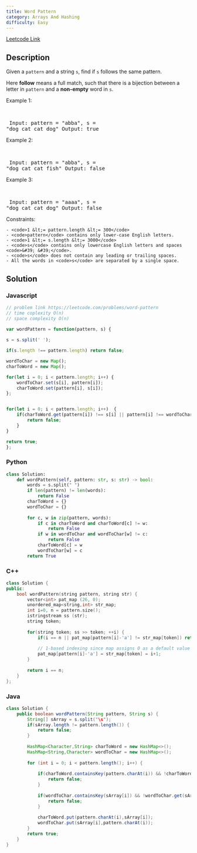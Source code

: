 ```yaml
---
title: Word Pattern
category: Arrays And Hashing
difficulty: Easy
---
```


<Callout>

[Leetcode Link](https://leetcode.com/problems/word-pattern)

</Callout>

## Description
Given a <code>pattern</code> and a string <code>s</code>, find if <code>s</code> follows the same pattern.

Here <b>follow</b> means a full match, such that there is a bijection between a letter in <code>pattern</code> and a <b>non-empty</b> word in <code>s</code>.

 
Example 1:

<br /><pre className="overflow-x-auto">
Input: pattern = &quot;abba&quot;, s = &quot;dog cat cat dog&quot;
Output: true
</pre>

Example 2:

<br /><pre className="overflow-x-auto">
Input: pattern = &quot;abba&quot;, s = &quot;dog cat cat fish&quot;
Output: false
</pre>

Example 3:

<br /><pre className="overflow-x-auto">
Input: pattern = &quot;aaaa&quot;, s = &quot;dog cat cat dog&quot;
Output: false
</pre>

 
Constraints:


	- <code>1 &lt;= pattern.length &lt;= 300</code>
	- <code>pattern</code> contains only lower-case English letters.
	- <code>1 &lt;= s.length &lt;= 3000</code>
	- <code>s</code> contains only lowercase English letters and spaces <code>&#39; &#39;</code>.
	- <code>s</code> does not contain any leading or trailing spaces.
	- All the words in <code>s</code> are separated by a single space.



## Solution

### Javascript
```javascript
// problem link https://leetcode.com/problems/word-pattern
// time coplexity O(n)
// space complexity O(n)

var wordPattern = function(pattern, s) {
    
s = s.split(' ');

if(s.length !== pattern.length) return false;

wordToChar = new Map();
charToWord = new Map();

for(let i = 0; i < pattern.length; i++) {
    wordToChar.set(s[i], pattern[i]);
    charToWord.set(pattern[i], s[i]);
};


for(let i = 0; i < pattern.length; i++)  {
    if(charToWord.get(pattern[i]) !== s[i] || pattern[i] !== wordToChar.get(s[i])) {
        return false;
    }
}

return true;
};

```
### Python
```python
class Solution:
    def wordPattern(self, pattern: str, s: str) -> bool:
        words = s.split(" ")
        if len(pattern) != len(words):
            return False
        charToWord = {}
        wordToChar = {}
        
        for c, w in zip(pattern, words):
            if c in charToWord and charToWord[c] != w:
                return False
            if w in wordToChar and wordToChar[w] != c:
                return False
            charToWord[c] = w
            wordToChar[w] = c
        return True

```
### C++
```cpp
class Solution {
public:
    bool wordPattern(string pattern, string str) {
        vector<int> pat_map (26, 0);
        unordered_map<string,int> str_map;
        int i=0, n = pattern.size();
        istringstream ss (str);
        string token;
        
        for(string token; ss >> token; ++i) {
            if(i == n || pat_map[pattern[i]-'a'] != str_map[token]) return false;
            
            // 1-based indexing since map assigns 0 as a default value for keys not found.
            pat_map[pattern[i]-'a'] = str_map[token] = i+1;
        }
        
        return i == n;
    }
};

```
### Java
```java
class Solution {
    public boolean wordPattern(String pattern, String s) {
        String[] sArray = s.split("\s");
        if(sArray.length != pattern.length()) {
            return false;
        }
        
        HashMap<Character,String> charToWord = new HashMap<>();
        HashMap<String,Character> wordToChar = new HashMap<>();
        
        for (int i = 0; i < pattern.length(); i++) {
        
            if(charToWord.containsKey(pattern.charAt(i)) && !charToWord.get(pattern.charAt(i)).equals(sArray[i])) {
                return false;
            }
            
            if(wordToChar.containsKey(sArray[i]) && !wordToChar.get(sArray[i]).equals(pattern.charAt(i))) {
                return false;
            }
            
            charToWord.put(pattern.charAt(i),sArray[i]);
            wordToChar.put(sArray[i],pattern.charAt(i));
        }
        return true;    
    }
}

```


